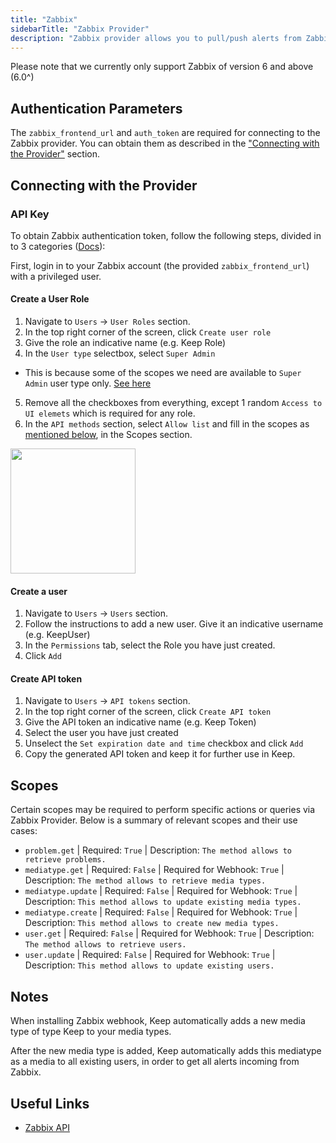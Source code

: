 ```yaml
---
title: "Zabbix"
sidebarTitle: "Zabbix Provider"
description: "Zabbix provider allows you to pull/push alerts from Zabbix"
---
```


<Warning>
  Please note that we currently only support Zabbix of version 6 and above
  (6.0^)
</Warning>

## Authentication Parameters

The `zabbix_frontend_url` and `auth_token` are required for connecting to the Zabbix provider. You can obtain them as described in the ["Connecting with the Provider"](./zabbix-provider#connecting-with-the-provider) section.

## Connecting with the Provider

### API Key

To obtain Zabbix authentication token, follow the following steps, divided in to 3 categories ([Docs](https://www.zabbix.com/documentation/current/en/manual/web_interface/frontend_sections/users/api_tokens)):

First, login in to your Zabbix account (the provided `zabbix_frontend_url`) with a privileged user.

#### Create a User Role

1. Navigate to `Users` -> `User Roles` section.
2. In the top right corner of the screen, click `Create user role`
3. Give the role an indicative name (e.g. Keep Role)
4. In the `User type` selectbox, select `Super Admin`

- This is because some of the scopes we need are available to `Super Admin` user type only. [See here](https://www.zabbix.com/documentation/current/en/manual/api/reference/mediatype/create)

5. Remove all the checkboxes from everything, except 1 random `Access to UI elemets` which is required for any role.
6. In the `API methods` section, select `Allow list` and fill in the scopes as [mentioned below](./zabbix-provider#scopes), in the Scopes section.

<img height="200" src="/images/zabbix_role.png" />


#### Create a user

1. Navigate to `Users` -> `Users` section.
2. Follow the instructions to add a new user. Give it an indicative username (e.g. KeepUser)
3. In the `Permissions` tab, select the Role you have just created.
4. Click `Add`

#### Create API token

1. Navigate to `Users` -> `API tokens` section.
2. In the top right corner of the screen, click `Create API token`
3. Give the API token an indicative name (e.g. Keep Token)
4. Select the user you have just created
5. Unselect the `Set expiration date and time` checkbox and click `Add`
6. Copy the generated API token and keep it for further use in Keep.

## Scopes

Certain scopes may be required to perform specific actions or queries via Zabbix Provider. Below is a summary of relevant scopes and their use cases:

- `problem.get`
  | Required: `True`
  | Description: `The method allows to retrieve problems.`
- `mediatype.get`
  | Required: `False`
  | Required for Webhook: `True`
  | Description: `The method allows to retrieve media types.`
- `mediatype.update`
  | Required: `False`
  | Required for Webhook: `True`
  | Description: `This method allows to update existing media types.`
- `mediatype.create`
  | Required: `False`
  | Required for Webhook: `True`
  | Description: `This method allows to create new media types.`
- `user.get`
  | Required: `False`
  | Required for Webhook: `True`
  | Description: `The method allows to retrieve users.`
- `user.update`
  | Required: `False`
  | Required for Webhook: `True`
  | Description: `This method allows to update existing users.`

## Notes

<Note>
  When installing Zabbix webhook, Keep automatically adds a new media type of
  type Keep to your media types.

  After the new media type is added, Keep
  automatically adds this mediatype as a media to all existing users, in order
  to get all alerts incoming from Zabbix.
</Note>

## Useful Links

- [Zabbix API](https://www.zabbix.com/documentation/current/en/manual/api)
